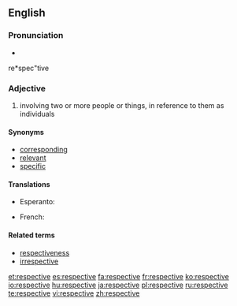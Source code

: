 ==English==

===Pronunciation===
* {{audio|En-us-respective.ogg|Audio (US)}}
re*spec"tive

===Adjective===
{{en-adj|-}}

# involving two or more people or things, in reference to them as individuals

====Synonyms====
* [[corresponding]]
* [[relevant]]
* [[specific]]

====Translations====
{{trans-top|referencing two or more things as individuals}}
* Esperanto: {{t|eo|respektiva}}
{{trans-mid}}
* French: {{t+|fr|respectif}}
{{trans-bottom}}

====Related terms====
* [[respectiveness]]
* [[irrespective]]

[[et:respective]]
[[es:respective]]
[[fa:respective]]
[[fr:respective]]
[[ko:respective]]
[[io:respective]]
[[hu:respective]]
[[ja:respective]]
[[pl:respective]]
[[ru:respective]]
[[te:respective]]
[[vi:respective]]
[[zh:respective]]